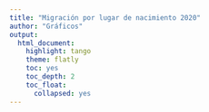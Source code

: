 ```yaml
---
title: "Migración por lugar de nacimiento 2020"
author: "Gráficos"
output:
  html_document:
    highlight: tango
    theme: flatly
    toc: yes
    toc_depth: 2
    toc_float:
      collapsed: yes
---
```


